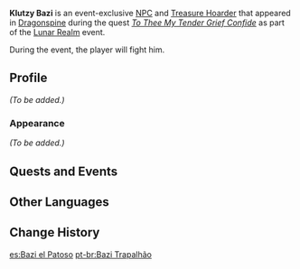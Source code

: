 {{Meta
<!-- Remove this template after adding the missing info -->
|missing_NPC_profile  = yes
}}
{{Character Infobox
|type             = Event NPC
|image            = NPC Klutzy Bazi.png
|realname         = 
|region           = Mondstadt
|location         = Mondstadt
|affiliation      = Treasure Hoarders
|title            = 
|voiceEN          = 
|voiceCN          = 
|voiceJP          = 
}}
'''Klutzy Bazi''' is an event-exclusive [[NPC]] and [[Treasure Hoarder]] that appeared in [[Dragonspine]] during the quest ''[[To Thee My Tender Grief Confide]]'' as part of the [[Lunar Realm]] event.

During the event, the player will fight him.

==Profile==
<!-- detailed story/lore information goes here -->
''(To be added.)''

===Appearance===
''(To be added.)''

==Quests and Events==
{{Quests and Events}}

==Other Languages==
{{Other Languages
|default_hidden = 1
|en      = Klutzy Bazi
|zhs     = 巴子
|zhs_rm  = Bāzi
|zht     = 巴子
|zht_rm  = Bāzi
|ja      = 巴子
|ja_rm   = Hashi{{Assumed}}
|ko      = 촌뜨기
|es      = Bazi el Patoso
|fr      = Bazi
|ru      = Ба Цзы
|th      = Klutzy Bazi
|vi      = Klutzy Bazi
|de      = Tollpatschiger Bazi
|id      = Klutzy Bazi
|pt      = Bazi Trapalhão
}}

==Change History==
{{Change History|2.1}}

[[es:Bazi el Patoso]]
[[pt-br:Bazi Trapalhão]]
